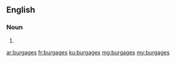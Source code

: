 ==English==

===Noun===
{{head|en|plural}}

# {{plural of|burgage|lang=en|nocat=1}}

[[ar:burgages]]
[[fr:burgages]]
[[ku:burgages]]
[[mg:burgages]]
[[my:burgages]]